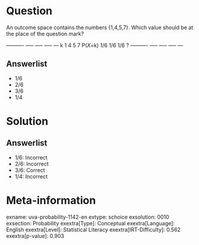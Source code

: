 Question
========

An outcome space contains the numbers {1,4,5,7}. Which value should be at the place of the question mark? \

  ---------- ----- ----- ----- --- k 1 4 5 7 P(*X*=k) 1/6 1/6 1/6 ? ---------- ----- ----- ----- ---

Answerlist
----------

* 1/6
* 2/6
* 3/6
* 1/4

Solution
========

Answerlist
----------

* 1/6: Incorrect
* 2/6: Incorrect
* 3/6: Correct
* 1/4: Incorrect

Meta-information
================
exname: uva-probability-1142-en
extype: schoice
exsolution: 0010
exsection: Probability
exextra[Type]: Conceptual
exextra[Language]: English
exextra[Level]: Statistical Literacy
exextra[IRT-Difficulty]: 0.562
exextra[p-value]: 0.903

